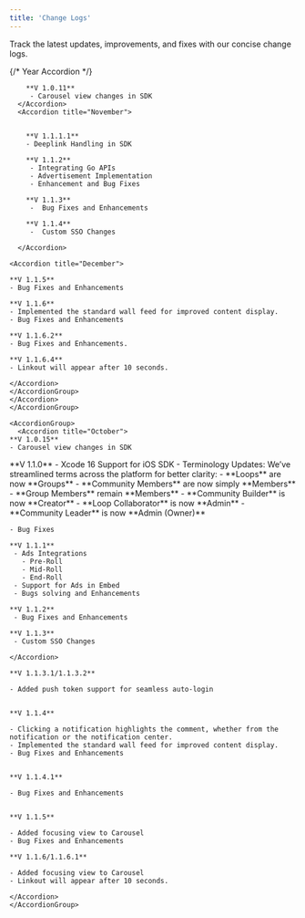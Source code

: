 ```yaml
---
title: 'Change Logs'
---
```



Track the latest updates, improvements, and fixes with our concise change logs.


<Tabs>
  <Tab title="Android">
   <AccordionGroup>
   <Accordion title="2024"> {/* Year Accordion */}
    <AccordionGroup>
      <Accordion title="October">

        **V 1.0.11**
         - Carousel view changes in SDK
      </Accordion>
      <Accordion title="November">
      

        **V 1.1.1.1**
        - Deeplink Handling in SDK

        **V 1.1.2**
         - Integrating Go APIs
         - Advertisement Implementation
         - Enhancement and Bug Fixes
       
        **V 1.1.3**
         -  Bug Fixes and Enhancements

        **V 1.1.4**
         -  Custom SSO Changes

      </Accordion>
    
    <Accordion title="December">

    **V 1.1.5**
    - Bug Fixes and Enhancements

    **V 1.1.6**
    - Implemented the standard wall feed for improved content display.
    - Bug Fixes and Enhancements

    **V 1.1.6.2**
    - Bug Fixes and Enhancements.

    **V 1.1.6.4**
    - Linkout will appear after 10 seconds.

    </Accordion>
    </AccordionGroup>
    </Accordion>
    </AccordionGroup>

  </Tab>
</Tabs>

 

  <Tab title="iOS">

    <AccordionGroup>
      <Accordion title="October">
    **V 1.0.15**
    - Carousel view changes in SDK
   </Accordion>
      <Accordion title="November">
    **V 1.1.0**
     - Xcode 16 Support for iOS SDK
     - Terminology Updates: We’ve streamlined terms across the platform for better clarity:
       - **Loops** are now **Groups**
       - **Community Members** are now simply **Members**
       - **Group Members** remain **Members**
       - **Community Builder** is now **Creator**
       - **Loop Collaborator** is now **Admin**
       - **Community Leader** is now **Admin (Owner)**

    - Bug Fixes  

    **V 1.1.1**
     - Ads Integrations
       - Pre-Roll 
       - Mid-Roll
       - End-Roll
     - Support for Ads in Embed
     - Bugs solving and Enhancements

    **V 1.1.2**
     - Bug Fixes and Enhancements

    **V 1.1.3**
     - Custom SSO Changes
    
    </Accordion>
  <Accordion title="December">

    **V 1.1.3.1/1.1.3.2**

    - Added push token support for seamless auto-login
    

    **V 1.1.4**

    - Clicking a notification highlights the comment, whether from the notification or the notification center.
    - Implemented the standard wall feed for improved content display.
    - Bug Fixes and Enhancements
    

    **V 1.1.4.1**

    - Bug Fixes and Enhancements
 

    **V 1.1.5**

    - Added focusing view to Carousel
    - Bug Fixes and Enhancements

    **V 1.1.6/1.1.6.1**

    - Added focusing view to Carousel
    - Linkout will appear after 10 seconds.

    </Accordion>
    </AccordionGroup>
  </Tab>
</Tabs>
